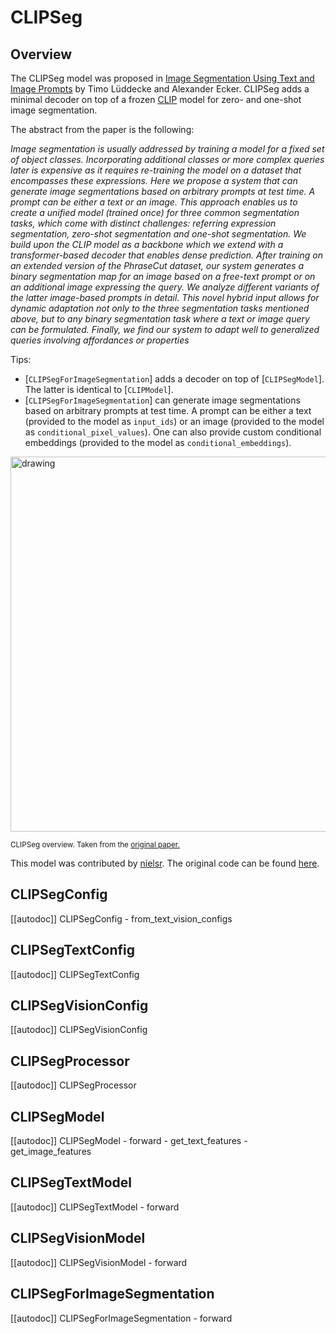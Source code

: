 <!--Copyright 2022 The HuggingFace Team. All rights reserved.

Licensed under the Apache License, Version 2.0 (the "License"); you may not use this file except in compliance with
the License. You may obtain a copy of the License at

http://www.apache.org/licenses/LICENSE-2.0

Unless required by applicable law or agreed to in writing, software distributed under the License is distributed on
an "AS IS" BASIS, WITHOUT WARRANTIES OR CONDITIONS OF ANY KIND, either express or implied. See the License for the
specific language governing permissions and limitations under the License.
-->

# CLIPSeg

## Overview

The CLIPSeg model was proposed in [Image Segmentation Using Text and Image Prompts](https://arxiv.org/abs/2112.10003) by Timo Lüddecke
and Alexander Ecker. CLIPSeg adds a minimal decoder on top of a frozen [CLIP](clip) model for zero- and one-shot image segmentation.

The abstract from the paper is the following:

*Image segmentation is usually addressed by training a
model for a fixed set of object classes. Incorporating additional classes or more complex queries later is expensive
as it requires re-training the model on a dataset that encompasses these expressions. Here we propose a system
that can generate image segmentations based on arbitrary
prompts at test time. A prompt can be either a text or an
image. This approach enables us to create a unified model
(trained once) for three common segmentation tasks, which
come with distinct challenges: referring expression segmentation, zero-shot segmentation and one-shot segmentation.
We build upon the CLIP model as a backbone which we extend with a transformer-based decoder that enables dense
prediction. After training on an extended version of the
PhraseCut dataset, our system generates a binary segmentation map for an image based on a free-text prompt or on
an additional image expressing the query. We analyze different variants of the latter image-based prompts in detail.
This novel hybrid input allows for dynamic adaptation not
only to the three segmentation tasks mentioned above, but
to any binary segmentation task where a text or image query
can be formulated. Finally, we find our system to adapt well
to generalized queries involving affordances or properties*

Tips:

- [`CLIPSegForImageSegmentation`] adds a decoder on top of [`CLIPSegModel`]. The latter is identical to [`CLIPModel`].
- [`CLIPSegForImageSegmentation`] can generate image segmentations based on arbitrary prompts at test time. A prompt can be either a text
(provided to the model as `input_ids`) or an image (provided to the model as `conditional_pixel_values`). One can also provide custom
conditional embeddings (provided to the model as `conditional_embeddings`).

<img src="https://huggingface.co/datasets/huggingface/documentation-images/resolve/main/transformers/model_doc/clipseg_architecture.png"
alt="drawing" width="600"/> 

<small> CLIPSeg overview. Taken from the <a href="https://arxiv.org/abs/2112.10003">original paper.</a> </small>

This model was contributed by [nielsr](https://huggingface.co/nielsr).
The original code can be found [here](https://github.com/timojl/clipseg).


## CLIPSegConfig

[[autodoc]] CLIPSegConfig
    - from_text_vision_configs

## CLIPSegTextConfig

[[autodoc]] CLIPSegTextConfig

## CLIPSegVisionConfig

[[autodoc]] CLIPSegVisionConfig

## CLIPSegProcessor

[[autodoc]] CLIPSegProcessor

## CLIPSegModel

[[autodoc]] CLIPSegModel
    - forward
    - get_text_features
    - get_image_features

## CLIPSegTextModel

[[autodoc]] CLIPSegTextModel
    - forward

## CLIPSegVisionModel

[[autodoc]] CLIPSegVisionModel
    - forward

## CLIPSegForImageSegmentation

[[autodoc]] CLIPSegForImageSegmentation
    - forward
